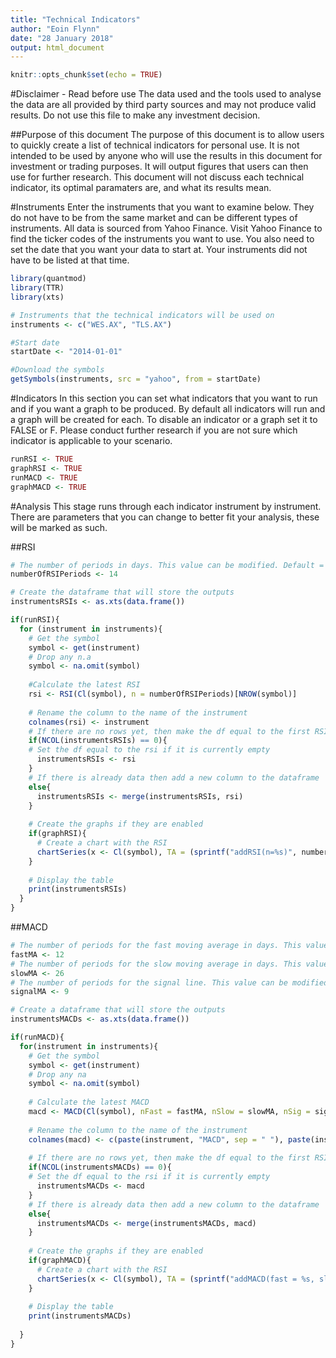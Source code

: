 ```yaml
---
title: "Technical Indicators"
author: "Eoin Flynn"
date: "28 January 2018"
output: html_document
---
```


```r
knitr::opts_chunk$set(echo = TRUE)
```

#Disclaimer - Read before use
The data used and the tools used to analyse the data are all provided by third party sources and may not produce valid results. Do not use this file to make any investment decision. 

##Purpose of this document
The purpose of this document is to allow users to quickly create a list of technical indicators for personal use. It is not intended to be used by anyone who will use the results in this document for investment or trading purposes. It will output figures that users can then use for further research. This document will not discuss each technical indicator, its optimal paramaters are, and what its results mean.

#Instruments
Enter the instruments that you want to examine below. They do not have to be from the same market and can be different types of instruments. All data is sourced from Yahoo Finance. Visit Yahoo Finance to find the ticker codes of the instruments you want to use.
You also need to set the date that you want your data to start at. Your instruments did not have to be listed at that time.
```r
library(quantmod)
library(TTR)
library(xts)

# Instruments that the technical indicators will be used on
instruments <- c("WES.AX", "TLS.AX")

#Start date
startDate <- "2014-01-01"

#Download the symbols
getSymbols(instruments, src = "yahoo", from = startDate)
```

#Indicators
In this section you can set what indicators that you want to run and if you want a graph to be produced. By default all indicators will run and a graph will be created for each. To disable an indicator or a graph set it to FALSE or F. Please conduct further research if you are not sure which indicator is applicable to your scenario.
```r
runRSI <- TRUE
graphRSI <- TRUE
runMACD <- TRUE
graphMACD <- TRUE
```

#Analysis
This stage runs through each indicator instrument by instrument. There are parameters that you can change to better fit your analysis, these will be marked as such.

##RSI
```r
# The number of periods in days. This value can be modified. Default = 14
numberOfRSIPeriods <- 14

# Create the dataframe that will store the outputs
instrumentsRSIs <- as.xts(data.frame())

if(runRSI){
  for (instrument in instruments){
    # Get the symbol
    symbol <- get(instrument)
    # Drop any n.a
    symbol <- na.omit(symbol)
    
    #Calculate the latest RSI
    rsi <- RSI(Cl(symbol), n = numberOfRSIPeriods)[NROW(symbol)]
    
    # Rename the column to the name of the instrument
    colnames(rsi) <- instrument
    # If there are no rows yet, then make the df equal to the first RSI
    if(NCOL(instrumentsRSIs) == 0){
    # Set the df equal to the rsi if it is currently empty
      instrumentsRSIs <- rsi
    }
    # If there is already data then add a new column to the dataframe
    else{
      instrumentsRSIs <- merge(instrumentsRSIs, rsi)
    }
    
    # Create the graphs if they are enabled
    if(graphRSI){
      # Create a chart with the RSI
      chartSeries(x <- Cl(symbol), TA = (sprintf("addRSI(n=%s)", numberOfRSIPeriods)), name = instrument)
    }
   
    # Display the table
    print(instrumentsRSIs)
  }
}
```

##MACD
```r
# The number of periods for the fast moving average in days. This value can be modified. Default is 12
fastMA <- 12
# The number of periods for the slow moving average in days. This value can be modified. Default is 26
slowMA <- 26
# The number of periods for the signal line. This value can be modified. Default is 9
signalMA <- 9

# Create a dataframe that will store the outputs
instrumentsMACDs <- as.xts(data.frame())

if(runMACD){
  for(instrument in instruments){
    # Get the symbol
    symbol <- get(instrument)
    # Drop any na
    symbol <- na.omit(symbol)
    
    # Calculate the latest MACD
    macd <- MACD(Cl(symbol), nFast = fastMA, nSlow = slowMA, nSig = signalMA)[NROW(symbol)]
    
    # Rename the column to the name of the instrument
    colnames(macd) <- c(paste(instrument, "MACD", sep = " "), paste(instrument, "Signal", sep = " "))
    
    # If there are no rows yet, then make the df equal to the first RSI
    if(NCOL(instrumentsMACDs) == 0){
    # Set the df equal to the rsi if it is currently empty
      instrumentsMACDs <- macd
    }
    # If there is already data then add a new column to the dataframe
    else{
      instrumentsMACDs <- merge(instrumentsMACDs, macd)
    }
    
    # Create the graphs if they are enabled
    if(graphMACD){
      # Create a chart with the RSI
      chartSeries(x <- Cl(symbol), TA = (sprintf("addMACD(fast = %s, slow = %s, signal = %s)", fastMA, slowMA, signalMA)), name = instrument)
    }
   
    # Display the table
    print(instrumentsMACDs)
    
  }
}

```

